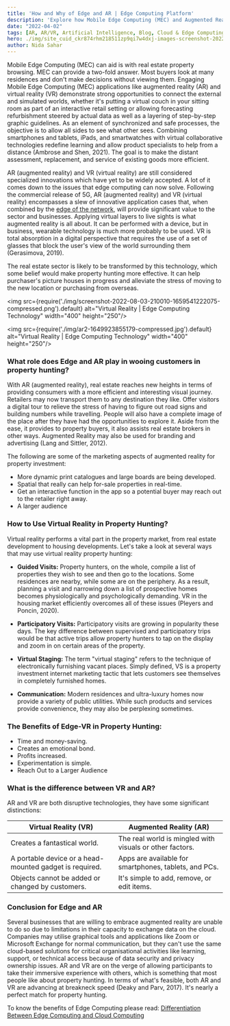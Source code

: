 ```yaml
---
title: 'How and Why of Edge and AR | Edge Computing Platform'
description: 'Explore how Mobile Edge Computing (MEC) and Augmented Reality (AR) are revolutionizing property hunting and real estate. Learn about the transformative potential of edge computing in enhancing AR and VR applications, and discover practical applications in the real estate sector.'
date: "2022-04-02"
tags: [AR, AR/VR, Artificial Intelligence, Blog, Cloud & Edge Computing, Edge Computing, Intelligent Edge, Metaverse]
hero: ./img/site_cuid_ckr874rhm218511zp9qi7w4dxj-images-screenshot-2022-08-03-210010-1659541222075-compressed.jpg
author: Nida Sahar
---
```


Mobile Edge Computing (MEC) can aid is with real estate property browsing. MEC can provide a two-fold answer. Most buyers look at many residences and don't make decisions without viewing them. Engaging Mobile Edge Computing (MEC) applications like augmented reality (AR) and virtual reality (VR) demonstrate strong opportunities to connect the external and simulated worlds, whether it's putting a virtual couch in your sitting room as part of an interactive retail setting or allowing forecasting refurbishment steered by actual data as well as a layering of step-by-step graphic guidelines. As an element of synchronized and safe processes, the objective is to allow all sides to see what other sees. Combining smartphones and tablets, iPads, and smartwatches with virtual collaborative technologies redefine learning and allow product specialists to help from a distance (Ambrose and Shen, 2021). The goal is to make the distant assessment, replacement, and service of existing goods more efficient.

AR (augmented reality) and VR (virtual reality) are still considered specialized innovations which have yet to be widely accepted. A lot of it comes down to the issues that edge computing can now solve. Following the commercial release of 5G, AR (augmented reality) and VR (virtual reality) encompasses a slew of innovative application cases that, when combined by the [edge of the network](/blog/interconnection-oriented-architecture-edge-network/), will provide significant value to the sector and businesses. Applying virtual layers to live sights is what augmented reality is all about. It can be performed with a device, but in business, wearable technology is much more probably to be used. VR is total absorption in a digital perspective that requires the use of a set of glasses that block the user's view of the world surrounding them (Gerasimova, 2019).

The real estate sector is likely to be transformed by this technology, which some belief would make property hunting more effective. It can help purchaser's picture houses in progress and alleviate the stress of moving to the new location or purchasing from overseas.

<img src={require('./img/screenshot-2022-08-03-210010-1659541222075-compressed.png').default} alt="Virtual Reality | Edge Computing Technology" width="400" height="250"/>
<br/>



<img src={require('./img/ar2-1649923855179-compressed.jpg').default} alt="Virtual Reality | Edge Computing Technology" width="400" height="250"/>
<br/>



### What role does Edge and AR play in wooing customers in property hunting?

With AR (augmented reality), real estate reaches new heights in terms of providing consumers with a more efficient and interesting visual journey. Retailers may now transport them to any destination they like. Offer visitors a digital tour to relieve the stress of having to figure out road signs and building numbers while travelling. People will also have a complete image of the place after they have had the opportunities to explore it. Aside from the ease, it provides to property buyers, it also assists real estate brokers in other ways. Augmented Reality may also be used for branding and advertising (Lang and Sittler, 2012).

The following are some of the marketing aspects of augmented reality for property investment:

- More dynamic print catalogues and large boards are being developed.
- Spatial that really can help for-sale properties in real-time.
- Get an interactive function in the app so a potential buyer may reach out to the retailer right away.
- A larger audience

### How to Use Virtual Reality in Property Hunting?

Virtual reality performs a vital part in the property market, from real estate development to housing developments. Let's take a look at several ways that may use virtual reality property hunting:

- **Guided Visits:** Property hunters, on the whole, compile a list of properties they wish to see and then go to the locations. Some residences are nearby, while some are on the periphery. As a result, planning a visit and narrowing down a list of prospective homes becomes physiologically and psychologically demanding. VR in the housing market efficiently overcomes all of these issues (Pleyers and Poncin, 2020).

- **Participatory Visits:** Participatory visits are growing in popularity these days. The key difference between supervised and participatory trips would be that active trips allow property hunters to tap on the display and zoom in on certain areas of the property.

- **Virtual Staging:** The term "virtual staging" refers to the technique of electronically furnishing vacant places. Simply defined, VS is a property investment internet marketing tactic that lets customers see themselves in completely furnished homes.

- **Communication:** Modern residences and ultra-luxury homes now provide a variety of public utilities. While such products and services provide convenience, they may also be perplexing sometimes.

### The Benefits of Edge-VR in Property Hunting:

- Time and money-saving.
- Creates an emotional bond.
- Profits increased.
- Experimentation is simple.
- Reach Out to a Larger Audience

### What is the difference between VR and AR?

AR and VR are both disruptive technologies, they have some significant distinctions:

| **Virtual Reality (VR)**                                | **Augmented Reality (AR)**                                |
| -------------------------------------------------------- | ---------------------------------------------------------- |
| Creates a fantastical world.                            | The real world is mingled with visuals or other factors.  |
| A portable device or a head-mounted gadget is required. | Apps are available for smartphones, tablets, and PCs.    |
| Objects cannot be added or changed by customers.        | It's simple to add, remove, or edit items.               |

### Conclusion for Edge and AR

Several businesses that are willing to embrace augmented reality are unable to do so due to limitations in their capacity to exchange data on the cloud. Companies may utilise graphical tools and applications like Zoom or Microsoft Exchange for normal communication, but they can't use the same cloud-based solutions for critical organisational activities like learning, support, or technical access because of data security and privacy ownership issues. AR and VR are on the verge of allowing participants to take their immersive experience with others, which is something that most people like about property hunting. In terms of what's feasible, both AR and VR are advancing at breakneck speed (Deaky and Parv, 2017). It's nearly a perfect match for property hunting.

To know the benefits of Edge Computing please read: [Differentiation Between Edge Computing and Cloud Computing](/blog/differentiation-between-edge-computing-and-cloud-computing-a-study)
